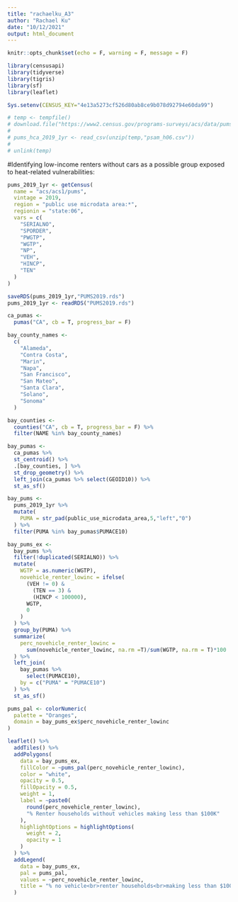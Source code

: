 ```yaml
---
title: "rachaelku_A3"
author: "Rachael Ku"
date: "10/12/2021"
output: html_document
---
```


```r
knitr::opts_chunk$set(echo = F, warning = F, message = F)
```

```r
library(censusapi)
library(tidyverse)
library(tigris)
library(sf)
library(leaflet)

Sys.setenv(CENSUS_KEY="4e13a5273cf526d80ab8ce9b078d92794e60da99")
```


```r

# temp <- tempfile()
# download.file("https://www2.census.gov/programs-surveys/acs/data/pums/2019/1-Year/csv_hca.zip",destfile = temp)
# 
# pums_hca_2019_1yr <- read_csv(unzip(temp,"psam_h06.csv"))
# 
# unlink(temp)

```

#Identifying low-income renters without cars as a possible group exposed to heat-related vulnerabilities:

```r
pums_2019_1yr <- getCensus(
  name = "acs/acs1/pums",
  vintage = 2019,
  region = "public use microdata area:*", 
  regionin = "state:06",
  vars = c(
    "SERIALNO",
    "SPORDER",
    "PWGTP",
    "WGTP",
    "NP",
    "VEH",
    "HINCP",
    "TEN"
  )
)

saveRDS(pums_2019_1yr,"PUMS2019.rds")
pums_2019_1yr <- readRDS("PUMS2019.rds")
```


```r
ca_pumas <-
  pumas("CA", cb = T, progress_bar = F)

bay_county_names <-
  c(
    "Alameda",
    "Contra Costa",
    "Marin",
    "Napa",
    "San Francisco",
    "San Mateo",
    "Santa Clara",
    "Solano",
    "Sonoma"
  )

bay_counties <-
  counties("CA", cb = T, progress_bar = F) %>%
  filter(NAME %in% bay_county_names)

bay_pumas <-
  ca_pumas %>% 
  st_centroid() %>% 
  .[bay_counties, ] %>% 
  st_drop_geometry() %>% 
  left_join(ca_pumas %>% select(GEOID10)) %>% 
  st_as_sf()

bay_pums <-
  pums_2019_1yr %>% 
  mutate(
    PUMA = str_pad(public_use_microdata_area,5,"left","0")
  ) %>% 
  filter(PUMA %in% bay_pumas$PUMACE10)
```

```r
bay_pums_ex <-
  bay_pums %>% 
  filter(!duplicated(SERIALNO)) %>% 
  mutate(
    WGTP = as.numeric(WGTP),
    novehicle_renter_lowinc = ifelse(
      (VEH != 0) &
        (TEN == 3) &
        (HINCP < 100000),
      WGTP,
      0
    )
  ) %>% 
  group_by(PUMA) %>% 
  summarize(
    perc_novehicle_renter_lowinc =
      sum(novehicle_renter_lowinc, na.rm =T)/sum(WGTP, na.rm = T)*100
  ) %>% 
  left_join(
    bay_pumas %>% 
      select(PUMACE10),
    by = c("PUMA" = "PUMACE10")
  ) %>% 
  st_as_sf()
```

```r
pums_pal <- colorNumeric(
  palette = "Oranges",
  domain = bay_pums_ex$perc_novehicle_renter_lowinc
)

leaflet() %>%
  addTiles() %>% 
  addPolygons(
    data = bay_pums_ex,
    fillColor = ~pums_pal(perc_novehicle_renter_lowinc),
    color = "white",
    opacity = 0.5,
    fillOpacity = 0.5,
    weight = 1,
    label = ~paste0(
      round(perc_novehicle_renter_lowinc), 
      "% Renter households without vehicles making less than $100K"
    ),
    highlightOptions = highlightOptions(
      weight = 2,
      opacity = 1
    )
  ) %>% 
  addLegend(
    data = bay_pums_ex,
    pal = pums_pal,
    values = ~perc_novehicle_renter_lowinc,
    title = "% no vehicle<br>renter households<br>making less than $100K"
  )
```